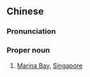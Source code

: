 {{also|滨海湾}}
==Chinese==
{{zh-forms|s=滨海湾|type=21}}
{{wikipedia|lang=zh}}

===Pronunciation===
{{zh-pron
|m=Bīnhǎiwān
|cat=pn
}}

===Proper noun===
{{zh-proper noun}}

# [[Marina Bay]], [[Singapore]]